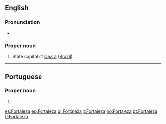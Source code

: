 {{also|fortaleza}}
==English==

===Pronunciation===
* {{IPA|/foʊɹtəˈleɪzə/|lang=en}}

===Proper noun===
{{en-proper noun}}

# State capital of [[Ceará]] ([[Brazil]]).

----

==Portuguese==

===Proper noun===
{{pt-proper noun|f}}

# {{l|en|Fortaleza}}

[[es:Fortaleza]]
[[eo:Fortaleza]]
[[gl:Fortaleza]]
[[it:Fortaleza]]
[[no:Fortaleza]]
[[pt:Fortaleza]]
[[fi:Fortaleza]]